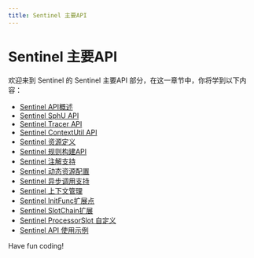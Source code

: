 ```yaml
---
title: Sentinel 主要API
---
```


# Sentinel 主要API

欢迎来到 Sentinel 的 Sentinel 主要API 部分，在这一章节中，你将学到以下内容：

- [Sentinel API概述](./0-sentinel-api-overview.mdx)
- [Sentinel SphU API](./1-sentinel-sphu-api.mdx)
- [Sentinel Tracer API](./2-sentinel-tracer-api.mdx)
- [Sentinel ContextUtil API](./3-sentinel-contextutil-api.mdx)
- [Sentinel 资源定义](./4-sentinel-resource-definition.mdx)
- [Sentinel 规则构建API](./5-sentinel-rule-build-api.mdx)
- [Sentinel 注解支持](./6-sentinel-annotation-support.mdx)
- [Sentinel 动态资源配置](./7-sentinel-dynamic-resource-configuration.mdx)
- [Sentinel 异步调用支持](./8-sentinel-asynchronous-call-support.mdx)
- [Sentinel 上下文管理](./9-sentinel-context-management.mdx)
- [Sentinel InitFunc扩展点](./10-sentinel-initfunc-extension-point.mdx)
- [Sentinel SlotChain扩展](./11-sentinel-slotchain-extension.mdx)
- [Sentinel ProcessorSlot 自定义](./12-sentinel-processorslot-customization.mdx)
- [Sentinel API 使用示例](./13-sentinel-api-usage-example.mdx)

Have fun coding!